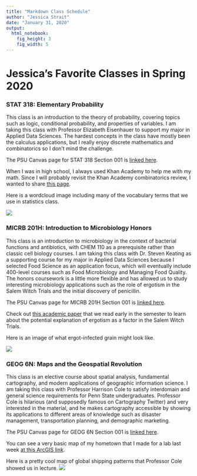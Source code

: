 ---
title: "Markdown Class Schedule"
author: "Jessica Strait"
date: "January 31, 2020"
output: 
  html_notebook:
    fig_height: 3
    fig_width: 5
---

# Jessica's Favorite Classes in Spring 2020


### STAT 318: Elementary Probability

This class is an introduction to the theory of probability, covering topics such as logic, conditional probability, and properties of variables. I am taking this class with Professor Elizabeth Eisenhauer to support my major in Applied Data Sciences. The hardest concepts in the class have mostly been the calculus applications, but I really enjoy discrete mathematics and combinatorics so I don't mind the challenge.

The PSU Canvas page for STAT 318 Section 001 is [linked here](https://psu.instructure.com/courses/2040565).

When I was in high school, I always used Khan Academy to help me with my math. Since I will probably revisit the Khan Academy combinatorics review, I wanted to share [this page](https://www.khanacademy.org/math/statistics-probability/counting-permutations-and-combinations). 

Here is a wordcloud image including many of the vocabulary terms that we use in statistics class.

![](https://mavinlearning.com/wp-content/uploads/2018/02/canstockphoto6969679.jpg)

### MICRB 201H: Introduction to Microbiology Honors

This class is an introduction to microbiology in the context of bacterial functions and antibiotics, with CHEM 110 as a prerequisite rather than classic cell biology courses. I am taking this class with Dr. Steven Keating as a supporting course for my major in Applied Data Sciences because I selected Food Science as an application focus, which will eventually include 400-level courses such as Food Microbiology and Managing Food Quality. The honors coursework is a little more flexible and has allowed us to study interesting microbiology applications such as the role of ergotism in the Salem Witch Trials and the initial discovery of penicillin. 

The PSU Canvas page for MICRB 201H Section 001 is [linked here](https://psu.instructure.com/courses/2032755).

Check out [this academic paper](https://www.jstor.org/stable/27851542?seq=3#metadata_info_tab_contents) that we read early in the semester to learn about the potential explanation of ergotism as a factor in the Salem Witch Trials.

Here is an image of what ergot-infected grain might look like.

![](https://cropwatch.unl.edu/image/image_gallery/uuid%3D7f3423eb-d36a-452f-9cba-badd2f0de0d2%26groupId%3D1841%26t%3D1310155750411)

### GEOG 6N: Maps and the Geospatial Revolution

This class is an elective course about spatial analysis, fundamental cartography, and modern applications of geographic information science. I am taking this class with Professor Harrison Cole to satisfy interdomain and general science requirements for Penn State undergraduates. Professor Cole is hilarious (and supposedly famous on Cartography Twitter) and very interested in the material, and he makes cartography accessible by showing its applications to different areas of knowledge such as disaster management, transportation planning, and demographic marketing.

The PSU Canvas page for GEOG 6N Section 001 is [linked here](https://psu.instructure.com/courses/2052231).  

You can see a very basic map of my hometown that I made for a lab last week [at this ArcGIS link](https://arcg.is/8Paja).  

Here is a pretty cool map of global shipping patterns that Professor Cole showed us in lecture.
![](https://moverdb.com/wp-content/uploads/shipping-density-map.jpg)

